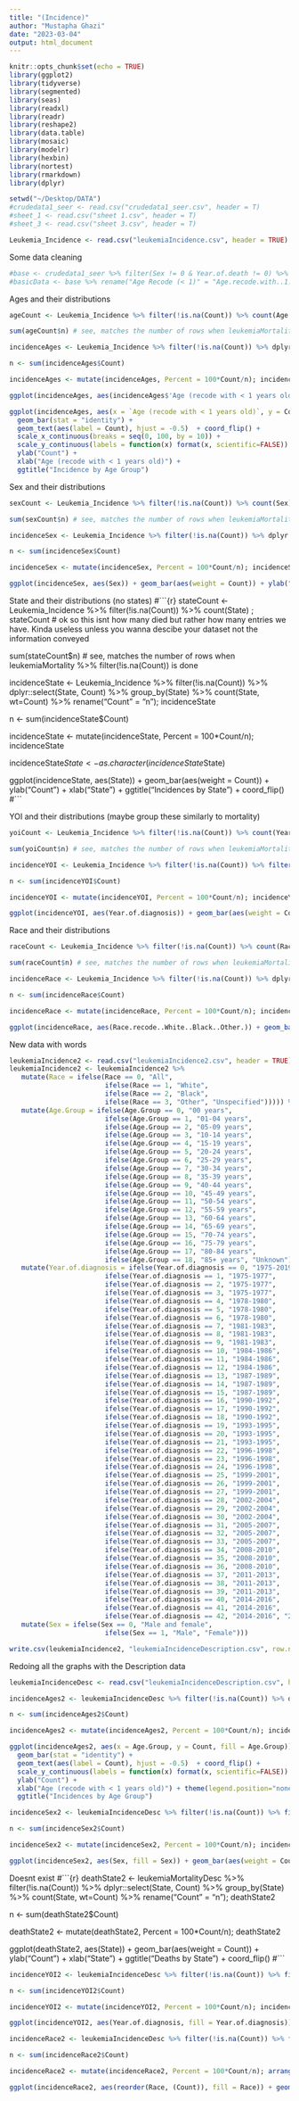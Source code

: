 ```yaml
---
title: "(Incidence)"
author: "Mustapha Ghazi"
date: "2023-03-04"
output: html_document
---
```


```r
knitr::opts_chunk$set(echo = TRUE)
library(ggplot2)
library(tidyverse)
library(segmented)
library(seas)
library(readxl)
library(readr)
library(reshape2)
library(data.table)
library(mosaic)
library(modelr)
library(hexbin)
library(nortest)
library(rmarkdown)
library(dplyr)
```

```r
setwd("~/Desktop/DATA")
#crudedata1_seer <- read.csv("crudedata1_seer.csv", header = T)
#sheet_1 <- read.csv("sheet 1.csv", header = T)
#sheet_3 <- read.csv("sheet 3.csv", header = T)

Leukemia_Incidence <- read.csv("leukemiaIncidence.csv", header = TRUE)
```

Some data cleaning
```r
#base <- crudedata1_seer %>% filter(Sex != 0 & Year.of.death != 0) %>% dplyr::select(Age.recode.with..1.year.olds, Sex, Year.of.death)
#basicData <- base %>% rename("Age Recode (< 1)" = "Age.recode.with..1.year.olds", "Year of Death" = "Year.of.death"); basicData
```

Ages and their distributions
```r
ageCount <- Leukemia_Incidence %>% filter(!is.na(Count)) %>% count(Age.recode.with..1.year.olds) ; ageCount # ok so this isnt how many died but rather how many entries we have. Kinda useless unless you wanna descibe your dataset not the information conveyed

sum(ageCount$n) # see, matches the number of rows when leukemiaMortality %>% filter(!is.na(Count)) is done

incidenceAges <- Leukemia_Incidence %>% filter(!is.na(Count)) %>% dplyr::select(Age.recode.with..1.year.olds, Count) %>% group_by(Age.recode.with..1.year.olds) %>% count(Age.recode.with..1.year.olds, wt=Count) %>% rename("Age (recode with < 1 years old)" = "Age.recode.with..1.year.olds", "Count" = "n"); incidenceAges

n <- sum(incidenceAges$Count)

incidenceAges <- mutate(incidenceAges, Percent = 100*Count/n); incidenceAges

ggplot(incidenceAges, aes(incidenceAges$'Age (recode with < 1 years old)')) + geom_bar(aes(weight = Count)) + ylab("Count") + xlab("Age (recode with < 1 years old)") + ggtitle("Incidence by Age Group")

ggplot(incidenceAges, aes(x = `Age (recode with < 1 years old)`, y = Count)) +
  geom_bar(stat = "identity") +
  geom_text(aes(label = Count), hjust = -0.5)  + coord_flip() + 
  scale_x_continuous(breaks = seq(0, 100, by = 10)) +
  scale_y_continuous(labels = function(x) format(x, scientific=FALSE)) +
  ylab("Count") +
  xlab("Age (recode with < 1 years old)") +
  ggtitle("Incidence by Age Group")
```

Sex and their distributions
```r
sexCount <- Leukemia_Incidence %>% filter(!is.na(Count)) %>% count(Sex) ; sexCount # ok so this isnt how many died but rather how many entries we have. Kinda useless unless you wanna descibe your dataset not the information conveyed

sum(sexCount$n) # see, matches the number of rows when leukemiaMortality %>% filter(!is.na(Count)) is done

incidenceSex <- Leukemia_Incidence %>% filter(!is.na(Count)) %>% dplyr::select(Sex, Count) %>% group_by(Sex) %>% count(Sex, wt=Count) %>% rename("Count" = "n"); incidenceSex

n <- sum(incidenceSex$Count)

incidenceSex <- mutate(incidenceSex, Percent = 100*Count/n); incidenceSex

ggplot(incidenceSex, aes(Sex)) + geom_bar(aes(weight = Count)) + ylab("Count") + xlab("Sex") + ggtitle("Incidences by Sex Group")
```

State and their distributions (no states)
#```{r}
stateCount <- Leukemia_Incidence %>% filter(!is.na(Count)) %>% count(State) ; stateCount # ok so this isnt how many died but rather how many entries we have. Kinda useless unless you wanna descibe your dataset not the information conveyed

sum(stateCount$n) # see, matches the number of rows when leukemiaMortality %>% filter(!is.na(Count)) is done

incidenceState <- Leukemia_Incidence %>% filter(!is.na(Count)) %>% dplyr::select(State, Count) %>% group_by(State) %>% count(State, wt=Count) %>% rename("Count" = "n"); incidenceState

n <- sum(incidenceState$Count)

incidenceState <- mutate(incidenceState, Percent = 100*Count/n); incidenceState

incidenceState$State <- as.character(incidenceState$State)

ggplot(incidenceState, aes(State)) + geom_bar(aes(weight = Count)) + ylab("Count") + xlab("State") + ggtitle("Incidences by State") + coord_flip()
#```


YOI and their distributions (maybe group these similarly to mortality)
```r
yoiCount <- Leukemia_Incidence %>% filter(!is.na(Count)) %>% count(Year.of.diagnosis) ; yoiCount # ok so this isnt how many died but rather how many entries we have. Kinda useless unless you wanna descibe your dataset not the information conveyed

sum(yoiCount$n) # see, matches the number of rows when leukemiaMortality %>% filter(!is.na(Count)) is done

incidenceYOI <- Leukemia_Incidence %>% filter(!is.na(Count)) %>% filter(Year.of.diagnosis != 0) %>% dplyr::select(Year.of.diagnosis, Count) %>% group_by(Year.of.diagnosis) %>% count(Year.of.diagnosis, wt=Count) %>% rename("Count" = "n"); incidenceYOI

n <- sum(incidenceYOI$Count)

incidenceYOI <- mutate(incidenceYOI, Percent = 100*Count/n); incidenceYOI

ggplot(incidenceYOI, aes(Year.of.diagnosis)) + geom_bar(aes(weight = Count)) + ylab("Count") + xlab("Year of Incidence") + ggtitle("Incidences by Year of Incidence") + coord_flip()
```

Race and their distributions
```r
raceCount <- Leukemia_Incidence %>% filter(!is.na(Count)) %>% count(Race.recode..White..Black..Other.) ; raceCount # ok so this isnt how many died but rather how many entries we have. Kinda useless unless you wanna descibe your dataset not the information conveyed

sum(raceCount$n) # see, matches the number of rows when leukemiaMortality %>% filter(!is.na(Count)) is done

incidenceRace <- Leukemia_Incidence %>% filter(!is.na(Count)) %>% dplyr::select(Race.recode..White..Black..Other., Count) %>% group_by(Race.recode..White..Black..Other.) %>% count(Race.recode..White..Black..Other., wt=Count) %>% rename("Count" = "n"); incidenceRace

n <- sum(incidenceRace$Count)

incidenceRace <- mutate(incidenceRace, Percent = 100*Count/n); incidenceRace

ggplot(incidenceRace, aes(Race.recode..White..Black..Other.)) + geom_bar(aes(weight = Count)) + ylab("Count") + xlab("Race") + ggtitle("Incidences by Race") + coord_flip()
```

New data with words
```r
leukemiaIncidence2 <- read.csv("leukemiaIncidence2.csv", header = TRUE); 
leukemiaIncidence2 <- leukemiaIncidence2 %>% 
   mutate(Race = ifelse(Race == 0, "All", 
                        ifelse(Race == 1, "White", 
                        ifelse(Race == 2, "Black",
                        ifelse(Race == 3, "Other", "Unspecified"))))) %>%
   mutate(Age.Group = ifelse(Age.Group == 0, "00 years", 
                        ifelse(Age.Group == 1, "01-04 years", 
                        ifelse(Age.Group == 2, "05-09 years",
                        ifelse(Age.Group == 3, "10-14 years",
                        ifelse(Age.Group == 4, "15-19 years", 
                        ifelse(Age.Group == 5, "20-24 years",
                        ifelse(Age.Group == 6, "25-29 years",
                        ifelse(Age.Group == 7, "30-34 years", 
                        ifelse(Age.Group == 8, "35-39 years",
                        ifelse(Age.Group == 9, "40-44 years",
                        ifelse(Age.Group == 10, "45-49 years", 
                        ifelse(Age.Group == 11, "50-54 years",
                        ifelse(Age.Group == 12, "55-59 years",  
                        ifelse(Age.Group == 13, "60-64 years", 
                        ifelse(Age.Group == 14, "65-69 years",
                        ifelse(Age.Group == 15, "70-74 years",
                        ifelse(Age.Group == 16, "75-79 years", 
                        ifelse(Age.Group == 17, "80-84 years",
                        ifelse(Age.Group == 18, "85+ years", "Unknown"))))))))))))))))))))  %>%
   mutate(Year.of.diagnosis = ifelse(Year.of.diagnosis == 0, "1975-2019", 
                        ifelse(Year.of.diagnosis == 1, "1975-1977", 
                        ifelse(Year.of.diagnosis == 2, "1975-1977",
                        ifelse(Year.of.diagnosis == 3, "1975-1977",
                        ifelse(Year.of.diagnosis == 4, "1978-1980", 
                        ifelse(Year.of.diagnosis == 5, "1978-1980",
                        ifelse(Year.of.diagnosis == 6, "1978-1980",
                        ifelse(Year.of.diagnosis == 7, "1981-1983", 
                        ifelse(Year.of.diagnosis == 8, "1981-1983",
                        ifelse(Year.of.diagnosis == 9, "1981-1983",
                        ifelse(Year.of.diagnosis == 10, "1984-1986", 
                        ifelse(Year.of.diagnosis == 11, "1984-1986",
                        ifelse(Year.of.diagnosis == 12, "1984-1986",  
                        ifelse(Year.of.diagnosis == 13, "1987-1989", 
                        ifelse(Year.of.diagnosis == 14, "1987-1989",
                        ifelse(Year.of.diagnosis == 15, "1987-1989",
                        ifelse(Year.of.diagnosis == 16, "1990-1992", 
                        ifelse(Year.of.diagnosis == 17, "1990-1992",
                        ifelse(Year.of.diagnosis == 18, "1990-1992",
                        ifelse(Year.of.diagnosis == 19, "1993-1995", 
                        ifelse(Year.of.diagnosis == 20, "1993-1995",
                        ifelse(Year.of.diagnosis == 21, "1993-1995",
                        ifelse(Year.of.diagnosis == 22, "1996-1998", 
                        ifelse(Year.of.diagnosis == 23, "1996-1998",
                        ifelse(Year.of.diagnosis == 24, "1996-1998",
                        ifelse(Year.of.diagnosis == 25, "1999-2001", 
                        ifelse(Year.of.diagnosis == 26, "1999-2001",
                        ifelse(Year.of.diagnosis == 27, "1999-2001",  
                        ifelse(Year.of.diagnosis == 28, "2002-2004", 
                        ifelse(Year.of.diagnosis == 29, "2002-2004",
                        ifelse(Year.of.diagnosis == 30, "2002-2004",
                        ifelse(Year.of.diagnosis == 31, "2005-2007",
                        ifelse(Year.of.diagnosis == 32, "2005-2007", 
                        ifelse(Year.of.diagnosis == 33, "2005-2007",
                        ifelse(Year.of.diagnosis == 34, "2008-2010",
                        ifelse(Year.of.diagnosis == 35, "2008-2010", 
                        ifelse(Year.of.diagnosis == 36, "2008-2010",
                        ifelse(Year.of.diagnosis == 37, "2011-2013",
                        ifelse(Year.of.diagnosis == 38, "2011-2013", 
                        ifelse(Year.of.diagnosis == 39, "2011-2013",
                        ifelse(Year.of.diagnosis == 40, "2014-2016",
                        ifelse(Year.of.diagnosis == 41, "2014-2016", 
                        ifelse(Year.of.diagnosis == 42, "2014-2016", "2017-2019")))))))))))))))))))))))))))))))))))))))))))) %>%
   mutate(Sex = ifelse(Sex == 0, "Male and female", 
                        ifelse(Sex == 1, "Male", "Female")))

write.csv(leukemiaIncidence2, "leukemiaIncidenceDescription.csv", row.names=FALSE)
```


Redoing all the graphs with the Description data

```r
leukemiaIncidenceDesc <- read.csv("leukemiaIncidenceDescription.csv", header = TRUE);

incidenceAges2 <- leukemiaIncidenceDesc %>% filter(!is.na(Count)) %>% dplyr::select(Age.Group, Count) %>% group_by(Age.Group) %>% count(Age.Group, wt=Count) %>% rename("Count" = "n"); incidenceAges2

n <- sum(incidenceAges2$Count)

incidenceAges2 <- mutate(incidenceAges2, Percent = 100*Count/n); incidenceAges2

ggplot(incidenceAges2, aes(x = Age.Group, y = Count, fill = Age.Group)) +
  geom_bar(stat = "identity") +
  geom_text(aes(label = Count), hjust = -0.5)  + coord_flip() +
  scale_y_continuous(labels = function(x) format(x, scientific=FALSE)) +
  ylab("Count") +
  xlab("Age (recode with < 1 years old)") + theme(legend.position="none") + 
  ggtitle("Incidences by Age Group")
```

```r
incidenceSex2 <- leukemiaIncidenceDesc %>% filter(!is.na(Count)) %>% filter(Sex != 'Male and female') %>% dplyr::select(Sex, Count) %>% group_by(Sex) %>% count(Sex, wt=Count) %>% rename("Count" = "n"); incidenceSex2

n <- sum(incidenceSex2$Count)

incidenceSex2 <- mutate(incidenceSex2, Percent = 100*Count/n); incidenceSex2

ggplot(incidenceSex2, aes(Sex, fill = Sex)) + geom_bar(aes(weight = Count)) + ylab("Count") + xlab("Sex") + ggtitle("Incidences by Sex Group") + theme(legend.position="none")
```
Doesnt exist
#```{r}
deathState2 <- leukemiaMortalityDesc %>% filter(!is.na(Count)) %>% dplyr::select(State, Count) %>% group_by(State) %>% count(State, wt=Count) %>% rename("Count" = "n"); deathState2

n <- sum(deathState2$Count)

deathState2 <- mutate(deathState2, Percent = 100*Count/n); deathState2

ggplot(deathState2, aes(State)) + geom_bar(aes(weight = Count)) + ylab("Count") + xlab("State") + ggtitle("Deaths by State") + coord_flip()
#```

```r
incidenceYOI2 <- leukemiaIncidenceDesc %>% filter(!is.na(Count)) %>% filter(Year.of.diagnosis != "1975-2019") %>% dplyr::select(Year.of.diagnosis, Count) %>% group_by(Year.of.diagnosis) %>% count(Year.of.diagnosis, wt=Count) %>% rename("Count" = "n"); incidenceYOI2

n <- sum(incidenceYOI2$Count)

incidenceYOI2 <- mutate(incidenceYOI2, Percent = 100*Count/n); incidenceYOI2

ggplot(incidenceYOI2, aes(Year.of.diagnosis, fill = Year.of.diagnosis)) + geom_bar(aes(weight = Count)) + ylab("Count") + xlab("Year of Diagnosis") + ggtitle("Incidences by Year of Diagnosis") + theme(legend.position="none") + coord_flip()
```

```r
incidenceRace2 <- leukemiaIncidenceDesc %>% filter(!is.na(Count)) %>% filter(Race != 'All') %>% filter(Race != "All") %>% dplyr::select(Race, Count) %>% group_by(Race) %>% count(Race, wt=Count) %>% rename("Count" = "n"); arrange(incidenceRace2, Count)

n <- sum(incidenceRace2$Count)

incidenceRace2 <- mutate(incidenceRace2, Percent = 100*Count/n); arrange(incidenceRace2, Count)

ggplot(incidenceRace2, aes(reorder(Race, (Count)), fill = Race)) + geom_bar(aes(weight = Count)) + ylab("Count") + xlab("Race") + ggtitle("Incidence by Race") + theme(legend.position="none") +coord_flip()
```

